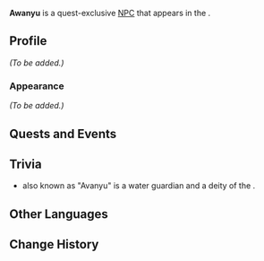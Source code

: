 {{Meta
<!-- Remove this template after adding the missing info -->
|missing_NPC_picture  = yes
|missing_NPC_profile  = yes
<!--
|missing_NPC_idle     = yes
|missing_NPC_dialogue = yes
-->
}}
{{Character Infobox
|type             = Quest NPC
|image            = NPC Awanyu.png
|realname         = <!-- Optional, if different from in-game name -->
|deceased         = <!-- Past (for deceased prior to events of the game) or free response -->
|region           = Natlan<!-- Character's home/main nation -->
|location         = Natlan<!-- Nation where you can find the character in the game -->
|affiliation      = 
|title            = 

|ancestry         = <!-- Clan/family -->
|father           = 
|mother           = 
|spouse           = 
|sibling          = 
|child            = 
|relative         = 

|voiceEN          = 
|voiceCN          = 
|voiceJP          = 
|voiceKR          = 
}}
'''Awanyu''' is a quest-exclusive [[NPC]] that appears in the {{Quest|Once, the Sacred Seat of Judgment}}.
<!--
==Location==
{{subst:#tag:gallery|
NPC Location {{subst:#titleparts:{{subst:PAGENAME}}}}.png{{subst:!}}{{subst:#titleparts:{{subst:PAGENAME}}}}'s location
NPC Location {{subst:#titleparts:{{subst:PAGENAME}}}} Context.png{{subst:!}}Additional context
}}
-->
==Profile==
<!--Detailed story/lore information goes here.-->
''(To be added.)''

===Appearance===
<!--Keep appearance section short and concise. Limit to 2 paragraphs with 3-4 sentences each.-->
''(To be added.)''

==Quests and Events==
{{Quests and Events}}
<!--
==Idle Quotes==
{{Dialogue Start}}
:{{DIcon|Idle}} {{Tx}}
::{{A|VO {{subst:#titleparts:{{subst:PAGENAME}}}} 01.ogg}} "{{Tx}}"
{{Dialogue End}}

==Dialogue==
{{Dialogue Start}}
:'''{{subst:#titleparts:{{subst:PAGENAME}}}}:''' 
:{{DIcon}}
{{Dialogue End}}

==Event Dialogue==
===Event Name===
{{Dialogue Start}}
:'''{{subst:#titleparts:{{subst:PAGENAME}}}}:'''
{{Dialogue End}}
-->

==Trivia==
*{{w|Awanyu}} also known as "Avanyu" is a water guardian and a deity of the {{w|Tewa|Tewa people}}.

==Other Languages==
{{Other Languages|default_hidden=1
|en       = Awanyu
|zhs      = 「阿万尤」
|zhs_rm   = 
|zht      = 「阿萬尤」
|zht_rm   = 
|ja       = 「アワンヨ」
|ja_rm    = 
|ko       = 「아완유」
|es       = Awanyu
|fr       = Awanyu
|ru       = Аванью
|th       = "Awanyu"
|vi       = Awanyu
|de       = „Awanyu“
|id       = Awanyu
|pt       = Awanyu
|tr       = Awanyu
|it       = Awanyu
}}

==Change History==
{{Change History|5.5}}
<!--
==References==
{{Reflist}}
-->